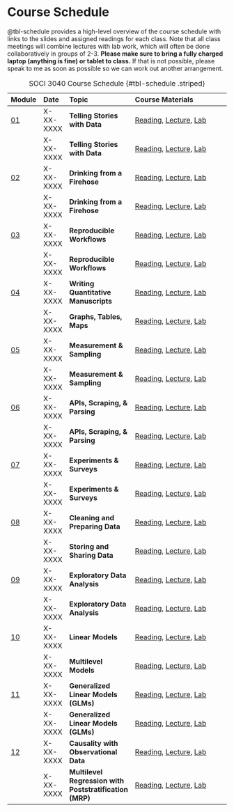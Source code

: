 # Course Schedule

@tbl-schedule provides a high-level overview of the course schedule with links to the slides and assigned readings for each class. Note that all class meetings will combine lectures with lab work, which will often be done collaboratively in groups of 2-3. **Please make sure to bring a fully charged laptop (anything is fine) or tablet to class.** If that is not possible, please speak to me as soon as possible so we can work out another arrangement.


| Module                       | Date      | Topic                                                   | Course Materials                                                                                                                                                |
|:-----------------------------|:----------|:--------------------------------------------------------|:----------------------------------------------------------------------------------------------------------------------------------------------------------------|
| [01](../pages/lecture-01.qmd) | X-XX-XXXX | **Telling Stories with Data**                           | [Reading](https://tellingstorieswithdata.com/01-introduction.html), [Lecture](../slides/slides-week-01.qmd), [Lab](../labs/lab-week-01/index.qmd)               |
|                              | X-XX-XXXX | **Telling Stories with Data**                           | [Reading](https://tellingstorieswithdata.com/01-introduction.html), [Lecture](../slides/slides-week-01.qmd), [Lab](../labs/lab-week-01/index.qmd)               |
| [02](../pages/lecture-02.qmd) | X-XX-XXXX | **Drinking from a Firehose**                            | [Reading](https://tellingstorieswithdata.com/02-drinking_from_a_fire_hose.html), [Lecture](../slides/slides-week-02.qmd), [Lab](../labs/lab-week-02/index.qmd)  |
|                              | X-XX-XXXX | **Drinking from a Firehose**                            | [Reading](https://tellingstorieswithdata.com/02-drinking_from_a_fire_hose.html), [Lecture](../slides/slides-week-02.qmd), [Lab](../labs/lab-week-02/index.qmd)  |
| [03](../pages/lecture-03.qmd) | X-XX-XXXX | **Reproducible Workflows**                              | [Reading](https://tellingstorieswithdata.com/03-workflow.html), [Lecture](../slides/slides-week-03.qmd), [Lab](../labs/lab-week-03/index.qmd)                   |
|                              | X-XX-XXXX | **Reproducible Workflows**                              | [Reading](https://tellingstorieswithdata.com/03-workflow.html), [Lecture](../slides/slides-week-03.qmd), [Lab](../labs/lab-week-03/index.qmd)                   |
| [04](../pages/lecture-04.qmd) | X-XX-XXXX | **Writing Quantitative Manuscripts**                    | [Reading](https://tellingstorieswithdata.com/04-writing_research.html), [Lecture](../slides/slides-week-04.qmd), [Lab](../labs/lab-week-04/index.qmd)           |
|                              | X-XX-XXXX | **Graphs, Tables, Maps**                                | [Reading](https://tellingstorieswithdata.com/05-static_communication.html), [Lecture](../slides/slides-week-04.qmd), [Lab](../labs/lab-week-04/index.qmd)       |
| [05](../pages/lecture-05.qmd) | X-XX-XXXX | **Measurement & Sampling**                              | [Reading](https://tellingstorieswithdata.com/06-farm.html), [Lecture](../slides/slides-week-05.qmd), [Lab](../labs/lab-week-05/index.qmd)                       |
|                              | X-XX-XXXX | **Measurement & Sampling**                              | [Reading](https://tellingstorieswithdata.com/06-farm.html), [Lecture](../slides/slides-week-05.qmd), [Lab](../labs/lab-week-05/index.qmd)                       |
| [06](../pages/lecture-06.qmd) | X-XX-XXXX | **APIs, Scraping, & Parsing**                           | [Reading](https://tellingstorieswithdata.com/07-gather.html), [Lecture](../slides/slides-week-06.qmd), [Lab](../labs/lab-week-06/index.qmd)                     |
|                              | X-XX-XXXX | **APIs, Scraping, & Parsing**                           | [Reading](https://tellingstorieswithdata.com/07-gather.html), [Lecture](../slides/slides-week-06.qmd), [Lab](../labs/lab-week-06/index.qmd)                     |
| [07](../pages/lecture-07.qmd) | X-XX-XXXX | **Experiments & Surveys**                               | [Reading](https://tellingstorieswithdata.com/08-hunt.html), [Lecture](../slides/slides-week-07.qmd), [Lab](../labs/lab-week-07/index.qmd)                       |
|                              | X-XX-XXXX | **Experiments & Surveys**                               | [Reading](https://tellingstorieswithdata.com/08-hunt.html), [Lecture](../slides/slides-week-07.qmd), [Lab](../labs/lab-week-07/index.qmd)                       |
| [08](../pages/lecture-08.qmd) | X-XX-XXXX | **Cleaning and Preparing Data**                         | [Reading](https://tellingstorieswithdata.com/09-clean_and_prepare.html), [Lecture](../slides/slides-week-08.qmd), [Lab](../labs/lab-week-08/index.qmd)          |
|                              | X-XX-XXXX | **Storing and Sharing Data**                            | [Reading](https://tellingstorieswithdata.com/10-store_and_share.html), [Lecture](../slides/slides-week-08.qmd), [Lab](../labs/lab-week-08/index.qmd)            |
| [09](../pages/lecture-09.qmd) | X-XX-XXXX | **Exploratory Data Analysis**                           | [Reading](https://tellingstorieswithdata.com/11-eda.html), [Lecture](../slides/slides-week-09.qmd), [Lab](../labs/lab-week-09/index.qmd)                        |
|                              | X-XX-XXXX | **Exploratory Data Analysis**                           | [Reading](https://tellingstorieswithdata.com/11-eda.html), [Lecture](../slides/slides-week-09.qmd), [Lab](../labs/lab-week-09/index.qmd)                        |
| [10](../pages/lecture-10.qmd) | X-XX-XXXX | **Linear Models**                                       | [Reading](https://tellingstorieswithdata.com/12-ijalm.html), [Lecture](../slides/slides-week-10.qmd), [Lab](../labs/lab-week-10/index.qmd)                      |
|                              | X-XX-XXXX | **Multilevel Models**                                   | [Reading](https://tellingstorieswithdata.com/13-ijaglm.html#multilevel-modeling), [Lecture](../slides/slides-week-10.qmd), [Lab](../labs/lab-week-10/index.qmd) |
| [11](../pages/lecture-11.qmd) | X-XX-XXXX | **Generalized Linear Models (GLMs)**                    | [Reading](https://tellingstorieswithdata.com/13-ijaglm.html), [Lecture](../slides/slides-week-11.qmd), [Lab](../labs/lab-week-11/index.qmd)                     |
|                              | X-XX-XXXX | **Generalized Linear Models (GLMs)**                    | [Reading](https://tellingstorieswithdata.com/13-ijaglm.html), [Lecture](../slides/slides-week-11.qmd), [Lab](../labs/lab-week-11/index.qmd)                     |
| [12](../pages/lecture-12.qmd) | X-XX-XXXX | **Causality with Observational Data**                   | [Reading](https://tellingstorieswithdata.com/14-causality_from_obs.html), [Lecture](../slides/slides-week-12.qmd), [Lab](../labs/lab-week-12/index.qmd)         |
|                              | X-XX-XXXX | **Multilevel Regression with Poststratification (MRP)** | [Reading](https://tellingstorieswithdata.com/15-mrp.html), [Lecture](../slides/slides-week-12.qmd), [Lab](../labs/lab-week-12/index.qmd)                        |

: SOCI 3040 Course Schedule {#tbl-schedule .striped}